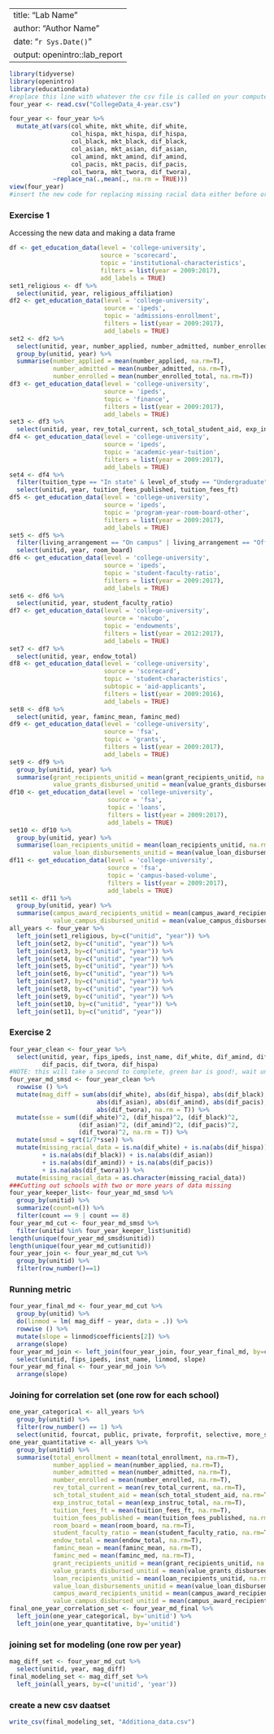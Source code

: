
---
title: "Lab Name"
author: "Author Name"
date: "`r Sys.Date()`"
output: openintro::lab_report
---
  
```r
library(tidyverse)
library(openintro)
library(educationdata)
#replace this line with whatever the csv file is called on your computer and the rest should work
four_year <- read.csv("CollegeData_4-year.csv")

four_year <- four_year %>%
  mutate_at(vars(col_white, mkt_white, dif_white,
                 col_hispa, mkt_hispa, dif_hispa,
                 col_black, mkt_black, dif_black,
                 col_asian, mkt_asian, dif_asian,
                 col_amind, mkt_amind, dif_amind,
                 col_pacis, mkt_pacis, dif_pacis,
                 col_twora, mkt_twora, dif_twora), 
            ~replace_na(.,mean(., na.rm = TRUE)))
view(four_year)
#insert the new code for replacing missing racial data either before or after running metrics, i could not remember what we decided to do about that
```

### Exercise 1

Accessing the new data and making a data frame

```r
df <- get_education_data(level = 'college-university', 
                         source = 'scorecard', 
                         topic = 'institutional-characteristics',
                         filters = list(year = 2009:2017),
                         add_labels = TRUE)
set1_religious <- df %>%
  select(unitid, year, religious_affiliation)
df2 <- get_education_data(level = 'college-university', 
                          source = 'ipeds', 
                          topic = 'admissions-enrollment',
                          filters = list(year = 2009:2017),
                          add_labels = TRUE)
set2 <- df2 %>%
  select(unitid, year, number_applied, number_admitted, number_enrolled_total) %>%
  group_by(unitid, year) %>%
  summarise(number_applied = mean(number_applied, na.rm=T),
            number_admitted = mean(number_admitted, na.rm=T),
            number_enrolled = mean(number_enrolled_total, na.rm=T))
df3 <- get_education_data(level = 'college-university', 
                          source = 'ipeds', 
                          topic = 'finance',
                          filters = list(year = 2009:2017),
                          add_labels = TRUE)
set3 <- df3 %>%
  select(unitid, year, rev_total_current, sch_total_student_aid, exp_instruc_total)
df4 <- get_education_data(level = 'college-university', 
                          source = 'ipeds', 
                          topic = 'academic-year-tuition',
                          filters = list(year = 2009:2017),
                          add_labels = TRUE)
set4 <- df4 %>%
  filter(tuition_type == "In state" & level_of_study == "Undergraduate") %>%
  select(unitid, year, tuition_fees_published, tuition_fees_ft)
df5 <- get_education_data(level = 'college-university', 
                          source = 'ipeds', 
                          topic = 'program-year-room-board-other',
                          filters = list(year = 2009:2017),
                          add_labels = TRUE)
set5 <- df5 %>%
  filter(living_arrangement == "On campus" | living_arrangement == "Off campus not with family") %>%
  select(unitid, year, room_board)
df6 <- get_education_data(level = 'college-university', 
                          source = 'ipeds', 
                          topic = 'student-faculty-ratio',
                          filters = list(year = 2009:2017),
                          add_labels = TRUE)
set6 <- df6 %>%
  select(unitid, year, student_faculty_ratio)
df7 <- get_education_data(level = 'college-university', 
                          source = 'nacubo', 
                          topic = 'endowments',
                          filters = list(year = 2012:2017),
                          add_labels = TRUE)
set7 <- df7 %>%
  select(unitid, year, endow_total)
df8 <- get_education_data(level = 'college-university', 
                          source = 'scorecard', 
                          topic = 'student-characteristics',
                          subtopic = 'aid-applicants',
                          filters = list(year = 2009:2016),
                          add_labels = TRUE)
set8 <- df8 %>%
  select(unitid, year, faminc_mean, faminc_med)
df9 <- get_education_data(level = 'college-university', 
                          source = 'fsa', 
                          topic = 'grants',
                          filters = list(year = 2009:2017),
                          add_labels = TRUE)
set9 <- df9 %>%
  group_by(unitid, year) %>%
  summarise(grant_recipients_unitid = mean(grant_recipients_unitid, na.rm=T),
            value_grants_disbursed_unitid = mean(value_grants_disbursed_unitid, na.rm=T))
df10 <- get_education_data(level = 'college-university', 
                           source = 'fsa', 
                           topic = 'loans',
                           filters = list(year = 2009:2017),
                           add_labels = TRUE)
set10 <- df10 %>%
  group_by(unitid, year) %>%
  summarise(loan_recipients_unitid = mean(loan_recipients_unitid, na.rm=T),
            value_loan_disbursements_unitid = mean(value_loan_disbursements_unitid, na.rm=T))
df11 <- get_education_data(level = 'college-university', 
                           source = 'fsa', 
                           topic = 'campus-based-volume',
                           filters = list(year = 2009:2017),
                           add_labels = TRUE)
set11 <- df11 %>%
  group_by(unitid, year) %>%
  summarise(campus_award_recipients_unitid = mean(campus_award_recipients_unitid, na.rm=T),
            value_campus_disbursed_unitid = mean(value_campus_disbursed_unitid, na.rm=T))
all_years <- four_year %>%
  left_join(set1_religious, by=c("unitid", "year")) %>%
  left_join(set2, by=c("unitid", "year")) %>%
  left_join(set3, by=c("unitid", "year")) %>%
  left_join(set4, by=c("unitid", "year")) %>%
  left_join(set5, by=c("unitid", "year")) %>%
  left_join(set6, by=c("unitid", "year")) %>%
  left_join(set7, by=c("unitid", "year")) %>%
  left_join(set8, by=c("unitid", "year")) %>%
  left_join(set9, by=c("unitid", "year")) %>%
  left_join(set10, by=c("unitid", "year")) %>%
  left_join(set11, by=c("unitid", "year"))
```

### Exercise 2
```r
four_year_clean <- four_year %>%
  select(unitid, year, fips_ipeds, inst_name, dif_white, dif_amind, dif_asian, dif_black,
         dif_pacis, dif_twora, dif_hispa)
#NOTE: this will take a second to complete, green bar is good!, wait until it disappears 
four_year_md_smsd <- four_year_clean %>%
  rowwise () %>%
  mutate(mag_diff = sum(abs(dif_white), abs(dif_hispa), abs(dif_black),
                        abs(dif_asian), abs(dif_amind), abs(dif_pacis),
                        abs(dif_twora), na.rm = T)) %>%
  mutate(sse = sum((dif_white)^2, (dif_hispa)^2, (dif_black)^2, 
                   (dif_asian)^2, (dif_amind)^2, (dif_pacis)^2,
                   (dif_twora)^2, na.rm = T)) %>%
  mutate(smsd = sqrt(1/7*sse)) %>%
  mutate(missing_racial_data = is.na(dif_white) + is.na(abs(dif_hispa)) 
         + is.na(abs(dif_black)) + is.na(abs(dif_asian)) 
         + is.na(abs(dif_amind)) + is.na(abs(dif_pacis))
         + is.na(abs(dif_twora))) %>%
  mutate(missing_racial_data = as.character(missing_racial_data))
###Cutting out schools with two or more years of data missing
four_year_keeper_list<- four_year_md_smsd %>%
  group_by(unitid) %>%
  summarize(count=n()) %>%
  filter(count == 9 | count == 8)
four_year_md_cut <- four_year_md_smsd %>%
  filter(unitid %in% four_year_keeper_list$unitid)
length(unique(four_year_md_smsd$unitid))
length(unique(four_year_md_cut$unitid)) 
four_year_join <- four_year_md_cut %>%
  group_by(unitid) %>%
  filter(row_number()==1)
```

### Running metric

```r
four_year_final_md <- four_year_md_cut %>%   
  group_by(unitid) %>%
  do(linmod = lm( mag_diff ~ year, data = .)) %>%
  rowwise () %>%
  mutate(slope = linmod$coefficients[2]) %>%
  arrange(slope)
four_year_md_join <- left_join(four_year_join, four_year_final_md, by=c('unitid'='unitid')) %>%
  select(unitid, fips_ipeds, inst_name, linmod, slope)
four_year_md_final <- four_year_md_join %>%
  arrange(slope)
```

### Joining for correlation set (one row for each school)

```r
one_year_categorical <- all_years %>%
  group_by(unitid) %>%
  filter(row_number() == 1) %>%
  select(unitid, fourcat, public, private, forprofit, selective, more_selective, non_selective, religious_affiliation)
one_year_quantitative <- all_years %>%
  group_by(unitid) %>%
  summarise(total_enrollment = mean(total_enrollment, na.rm=T),
            number_applied = mean(number_applied, na.rm=T),
            number_admitted = mean(number_admitted, na.rm=T),
            number_enrolled = mean(number_enrolled, na.rm=T),
            rev_total_current = mean(rev_total_current, na.rm=T),
            sch_total_student_aid = mean(sch_total_student_aid, na.rm=T),
            exp_instruc_total = mean(exp_instruc_total, na.rm=T),
            tuition_fees_ft = mean(tuition_fees_ft, na.rm=T),
            tuition_fees_published = mean(tuition_fees_published, na.rm=T),
            room_board = mean(room_board, na.rm=T),
            student_faculty_ratio = mean(student_faculty_ratio, na.rm=T),
            endow_total = mean(endow_total, na.rm=T),
            faminc_mean = mean(faminc_mean, na.rm=T),
            faminc_med = mean(faminc_med, na.rm=T),
            grant_recipients_unitid = mean(grant_recipients_unitid, na.rm=T),
            value_grants_disbursed_unitid = mean(value_grants_disbursed_unitid, na.rm=T),
            loan_recipients_unitid = mean(loan_recipients_unitid, na.rm=T),
            value_loan_disbursements_unitid = mean(value_loan_disbursements_unitid, na.rm=T),
            campus_award_recipients_unitid = mean(campus_award_recipients_unitid, na.rm=T),
            value_campus_disbursed_unitid = mean(campus_award_recipients_unitid, na.rm=T))
final_one_year_correlation_set <- four_year_md_final %>%
  left_join(one_year_categorical, by='unitid') %>%
  left_join(one_year_quantitative, by='unitid')
```

### joining set for modeling (one row per year)

```r
mag_diff_set <- four_year_md_cut %>%
  select(unitid, year, mag_diff)
final_modeling_set <- mag_diff_set %>%
  left_join(all_years, by=c('unitid', 'year'))
```

### create a new csv daatset
```r
write_csv(final_modeling_set, "Additiona_data.csv")
```

